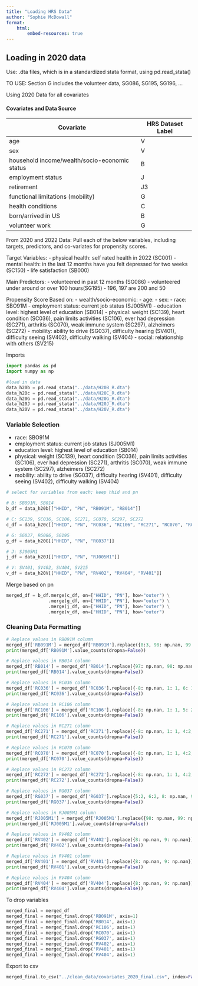 ```yaml
---
title: "Loading HRS Data"
author: "Sophie McDowall"
format:
    html:
        embed-resources: true
---
```


## Loading in 2020 data
Use: .dta files, which is in a standardized stata format, using pd.read_stata()

TO USE: Section G includes the volunteer data, SG086, SG195, SG196, ...

Using 2020 Data for all covariates

#### Covariates and Data Source

| Covariate  | HRS Dataset Label|
|------------|--------------|
| age | V |
| sex | V |
| household income/wealth/socio-economic status | B |
| employment status | J |
| retirement | J3 |
| functional limitations (mobility) | G |
| health conditions | C |
| born/arrived in US | B |
| volunteer work | G |


From 2020 and 2022 Data:
Pull each of the below variables, including targets, predictors, and co-variates for propensity scores.

Target Variables: 
- physical health: self rated health in 2022 (SC001)
- mental health: in the last 12 months have you felt depressed for two weeks (SC150)
- life satisfaction (SB000)

Main Predictors: 
- volunteered in past 12 months (SG086)
- volunteered under around or over 100 hours(SG195) - 196, 197 are 200 and 50

Propensity Score Based on:
- wealth/socio-economic: 
- age:
- sex: 
- race: SBO91M
- employment status: current job status (SJ005M1)
- education level: highest level of education (SB014)
- physical: weight (SC139), heart condition (SC036), pain limits activities (SC106), ever had depression (SC271), arthritis (SC070), weak immune system (SC297), alzheimers (SC272)
- mobility: ability to drive (SG037), difficulty hearing (SV401), difficulty seeing (SV402), difficulty walking (SV404)
- social: relationship with others (SV215)



Imports
```python
import pandas as pd
import numpy as np

#load in data
data_h20b = pd.read_stata("../data/H20B_R.dta")
data_h20c = pd.read_stata("../data/H20C_R.dta")
data_h20G = pd.read_stata("../data/H20G_R.dta")
data_h20J = pd.read_stata("../data/H20J_R.dta")
data_h20V = pd.read_stata("../data/H20V_R.dta")

```


### Variable Selection
- race: SBO91M
- employment status: current job status (SJ005M1)
- education level: highest level of education (SB014)
- physical: weight (SC139), heart condition (SC036), pain limits activities (SC106), ever had depression (SC271), arthritis (SC070), weak immune system (SC297), alzheimers (SC272)
- mobility: ability to drive (SG037), difficulty hearing (SV401), difficulty seeing (SV402), difficulty walking (SV404)

```python
# select for variables from each; keep hhid and pn 

# B: SB091M, SB014
b_df = data_h20b[["HHID", "PN", "RB091M", "RB014"]]

# C: SC139, SC036, SC106, SC271, SC070, SC297, SC272
c_df = data_h20c[["HHID", "PN", "RC036", "RC106", "RC271", "RC070", "RC272"]] # "RC297" excluded for now

# G: SG037, RG086, SG195
g_df = data_h20G[["HHID", "PN", "RG037"]] 

# J: SJ005M1
j_df = data_h20J[["HHID", "PN", "RJ005M1"]] 

# V: SV401, SV402, SV404, SV215
v_df = data_h20V[["HHID", "PN", "RV402", "RV404", "RV401"]] 

```

Merge based on pn 

```python
merged_df = b_df.merge(c_df, on=["HHID", "PN"], how="outer") \
                .merge(g_df, on=["HHID", "PN"], how="outer") \
                .merge(j_df, on=["HHID", "PN"], how="outer") \
                .merge(v_df, on=["HHID", "PN"], how="outer")


```


### Cleaning Data Formatting

```python

# Replace values in RB091M column
merged_df['RB091M'] = merged_df['RB091M'].replace({8:3, 98: np.nan, 99: np.nan, 97: 4}) #1: white, 2: black, 3: can't choose/all same, 4:other
print(merged_df['RB091M'].value_counts(dropna=False))

# Replace values in RB014 column
merged_df['RB014'] = merged_df['RB014'].replace({97: np.nan, 98: np.nan, 99: np.nan})
print(merged_df['RB014'].value_counts(dropna=False))

# Replace values in RC036 column
merged_df['RC036'] = merged_df['RC036'].replace({-8: np.nan, 1: 1, 6: 1, 4: 2, 5: 2, 8: np.nan, 9: np.nan}) #1=YES has ever had, 2=NO Never had
print(merged_df['RC036'].value_counts(dropna=False))

# Replace values in RC106 column
merged_df['RC106'] = merged_df['RC106'].replace({-8: np.nan, 1: 1, 5: 2, 8: np.nan, 9: np.nan})
print(merged_df['RC106'].value_counts(dropna=False))

# Replace values in RC271 column
merged_df['RC271'] = merged_df['RC271'].replace({-8: np.nan, 1: 1, 4:2, 5: 2, 6:1, 8: np.nan, 9: np.nan})#1=YES has ever had, 2=NO Never had
print(merged_df['RC271'].value_counts(dropna=False))

# Replace values in RC070 column
merged_df['RC070'] = merged_df['RC070'].replace({-8: np.nan, 1: 1, 4:2, 5: 2, 6:1, 8: np.nan, 9: np.nan})#1=YES has ever had, 2=NO Never had
print(merged_df['RC070'].value_counts(dropna=False))

# Replace values in RC272 column
merged_df['RC272'] = merged_df['RC272'].replace({-8: np.nan, 1: 1, 4:2, 5: 2, 8: np.nan, 9: np.nan})#1=YES has ever had, 2=NO Never had
print(merged_df['RC272'].value_counts(dropna=False))

# Replace values in RG037 column
merged_df['RG037'] = merged_df['RG037'].replace({5:2, 6:2, 8: np.nan, 9: np.nan})#1=YES , 2=NO 
print(merged_df['RG037'].value_counts(dropna=False))

# Replace values in RJ005M1 column
merged_df['RJ005M1'] = merged_df['RJ005M1'].replace({98: np.nan, 99: np.nan})
print(merged_df['RJ005M1'].value_counts(dropna=False))

# Replace values in RV402 column
merged_df['RV402'] = merged_df['RV402'].replace({8: np.nan, 9: np.nan})
print(merged_df['RV402'].value_counts(dropna=False))

# Replace values in RV401 column
merged_df['RV401'] = merged_df['RV401'].replace({8: np.nan, 9: np.nan})
print(merged_df['RV401'].value_counts(dropna=False))

# Replace values in RV404 column
merged_df['RV404'] = merged_df['RV404'].replace({8: np.nan, 9: np.nan})
print(merged_df['RV404'].value_counts(dropna=False))


```


To drop variables 
```python
merged_final = merged_df
merged_final = merged_final.drop('RB091M', axis=1)
merged_final = merged_final.drop('RB014', axis=1)
merged_final = merged_final.drop('RC106', axis=1)
merged_final = merged_final.drop('RC070', axis=1)
merged_final = merged_final.drop('RG037', axis=1)
merged_final = merged_final.drop('RV402', axis=1)
merged_final = merged_final.drop('RV401', axis=1)
merged_final = merged_final.drop('RV404', axis=1)

```


Export to csv
```python

merged_final.to_csv("../clean_data/covariates_2020_final.csv", index=False)

```

